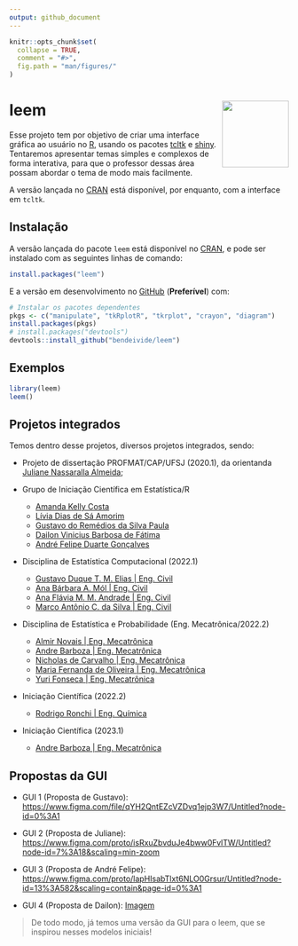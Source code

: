 ```yaml
---
output: github_document
---
```


<!-- README.md is generated from README.Rmd. Please edit that file -->

```r
knitr::opts_chunk$set(
  collapse = TRUE,
  comment = "#>",
  fig.path = "man/figures/"
)
```

# leem <img src="man/figures/logo.png" align="right" alt="" width="120" />

Esse projeto tem por objetivo de criar uma interface gráfica ao usuário no [R](http://r-project.org/), usando os pacotes [tcltk](http://r-project.org/) e [shiny](https://shiny.rstudio.com/). Tentaremos apresentar temas simples e complexos de forma interativa, para que o professor dessas área possam abordar o tema de modo mais facilmente.

A versão lançada no [CRAN](https://CRAN.R-project.org) está disponível, por enquanto, com a interface em `tcltk`.

## Instalação

A versão lançada do pacote `leem` está disponível no 
[CRAN](https://CRAN.R-project.org), e pode ser instalado com as seguintes linhas de comando:

``` r
install.packages("leem")
```

E a versão em desenvolvimento no [GitHub](https://github.com/) (**Preferível**) com:

``` r
# Instalar os pacotes dependentes
pkgs <- c("manipulate", "tkRplotR", "tkrplot", "crayon", "diagram")
install.packages(pkgs)
# install.packages("devtools")
devtools::install_github("bendeivide/leem")
```

## Exemplos

``` r
library(leem)
leem()
```


## Projetos integrados

Temos dentro desse projetos, diversos projetos integrados, sendo:



- Projeto de dissertação PROFMAT/CAP/UFSJ (2020.1), da orientanda [Juliane Nassaralla Almeida](http://lattes.cnpq.br/5176118169651142);

- Grupo de Iniciação Científica em Estatística/R
  - [Amanda Kelly Costa](https://www.linkedin.com/in/amandakellycosta/) 
  - [Lívia Dias de Sá Amorim](https://www.linkedin.com/in/líviasdias/)
  - [Gustavo do Remédios da Silva Paula](https://www.linkedin.com/in/gustavo-dos-remédios-da-silva-paula-995a04181)
  - [Dailon Vinicius Barbosa de Fátima](linkedin.com/in/dailon-vinicius-6502a9207)
  - [André Felipe Duarte Gonçalves](https://www.linkedin.com/in/andrefdg/)
  
- Disciplina de Estatística Computacional (2022.1)

  - [Gustavo Duque T. M. Elias \| Eng. Civil](https://gustavodtme.github.io/)
  - [Ana Bárbara A. Mól \| Eng. Civil](https://anabmol.github.io/discestcomp)
  - [Ana Flávia M. M. Andrade \| Eng. Civil](https://anaf08.github.io/discestcomp/)
  - [Marco Antônio C. da Silva \| Eng. Civil](https://mac8320.github.io/)
  
- Disciplina de Estatística e Probabilidade (Eng. Mecatrônica/2022.2)

  - [Almir Novais \| Eng. Mecatrônica](https://almirns.github.io/)
  - [Andre Barboza \| Eng. Mecatrônica](https://andrebzf.github.io/)
  - [Nicholas de Carvalho \| Eng. Mecatrônica](https://nicholascmf.github.io/)
  - [Maria Fernanda de Oliveira \| Eng. Mecatrônica](https://mariafernandadeoliveira.github.io/)
  - [Yuri Fonseca \| Eng. Mecatrônica](https://yurovskyy.github.io/)

- Iniciação Científica (2022.2)

  - [Rodrigo Ronchi \| Eng. Química](https://github.com/RodrigoRonchi)

- Iniciação Científica (2023.1)

  - [Andre Barboza \| Eng. Mecatrônica](https://andrebzf.github.io/)

## Propostas da GUI

- GUI 1 (Proposta de Gustavo): <https://www.figma.com/file/qYH2QntEZcVZDvq1ejp3W7/Untitled?node-id=0%3A1>

- GUI 2 (Proposta de Juliane): <https://www.figma.com/proto/isRxuZbvduJe4bww0FvlTW/Untitled?node-id=7%3A18&scaling=min-zoom> 

- GUI 3 (Proposta de André Felipe): <https://www.figma.com/proto/lapHIsabTlxt6NLO0Grsur/Untitled?node-id=13%3A582&scaling=contain&page-id=0%3A1>

- GUI 4 (Proposta de Dailon): [Imagem](images/gui-dailon.jpeg)

> De todo modo, já temos uma versão da GUI para o leem, que se inspirou nesses modelos iniciais!
